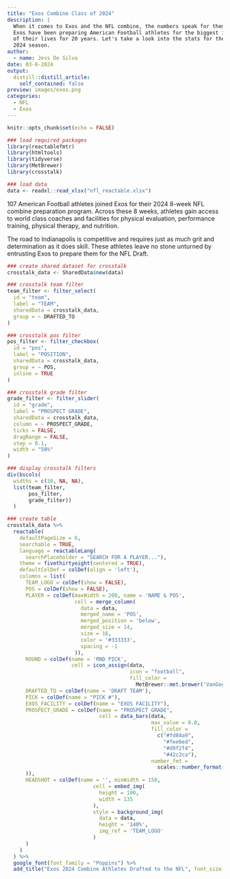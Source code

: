 ```yaml
---
title: "Exos Combine Class of 2024"
description: |
  When it comes to Exos and the NFL combine, the numbers speak for themself.
  Exos have been preparing American Football athletes for the biggest interview
  of their lives for 20 years. Let's take a look into the stats for the
  2024 season. 
author:
  - name: Jess De Silva 
date: 03-8-2024
output:
  distill::distill_article:
    self_contained: false
preview: images/exos.png
categories:
  - NFL
  - Exos
---
```


```r
knitr::opts_chunk$set(echo = FALSE)

### load required packages
library(reactablefmtr)
library(htmltools)
library(tidyverse)
library(MetBrewer)
library(crosstalk)
```


```r

### load data
data <- readxl::read_xlsx("nfl_reactable.xlsx")

```

107 American Football athletes joined Exos for their 2024 8-week NFL combine 
preparation program. Across these 8 weeks, athletes gain access to world class 
coaches and facilities for physical evaluation, performance training, physical 
therapy, and nutrition. 

The road to Indianapolis is competitive and requires just as much grit and 
determination as it does skill. These athletes leave no stone unturned by 
entrusting Exos to prepare them for the NFL Draft. 

```r

### create shared dataset for crosstalk
crosstalk_data <- SharedData$new(data)

### crosstalk team filter
team_filter <- filter_select(
  id = "team",
  label = "TEAM",
  sharedData = crosstalk_data,
  group = ~ DRAFTED_TO
)

### crosstalk pos filter
pos_filter <- filter_checkbox(
  id = "pos",
  label = "POSITION",
  sharedData = crosstalk_data,
  group = ~ POS,
  inline = TRUE
)

### crosstalk grade filter
grade_filter <- filter_slider(
  id = "grade",
  label = "PROSPECT GRADE",
  sharedData = crosstalk_data,
  column = ~ PROSPECT_GRADE,
  ticks = FALSE,
  dragRange = FALSE,
  step = 0.1,
  width = "50%"
)

### display crosstalk filters
div(bscols(
  widths = c(10, NA, NA),
  list(team_filter,
       pos_filter,
       grade_filter))
  )

### create table
crosstalk_data %>%
  reactable(
    defaultPageSize = 6,
    searchable = TRUE,
    language = reactableLang(
      searchPlaceholder = "SEARCH FOR A PLAYER..."),
    theme = fivethirtyeight(centered = TRUE),
    defaultColDef = colDef(align = 'left'),
    columns = list(
      TEAM_LOGO = colDef(show = FALSE),
      POS = colDef(show = FALSE),
      PLAYER = colDef(maxWidth = 200, name = 'NAME & POS',
                      cell = merge_column(
                        data = data,
                        merged_name = 'POS',
                        merged_position = 'below',
                        merged_size = 14,
                        size = 16,
                        color = '#333333',
                        spacing = -1
                      )),
      ROUND = colDef(name = 'RND PICK', 
                     cell = icon_assign(data,
                                        icon = "football",
                                        fill_color = 
                                          MetBrewer::met.brewer('VanGogh3'))),
      DRAFTED_TO = colDef(name = 'DRAFT TEAM'),
      PICK = colDef(name = "PICK #"),
      EXOS_FACILITY = colDef(name = "EXOS FACILITY"),
      PROSPECT_GRADE = colDef(name = "PROSPECT GRADE",
                              cell = data_bars(data,
                                               max_value = 8.0,
                                               fill_color = 
                                                 c("#fd84a9", 
                                                   "#fee6ed", 
                                                   "#d9f2f4", 
                                                   "#42c2ca"),
                                               number_fmt = 
                                                 scales::number_format(accuracy = 0.1)
      )),
      HEADSHOT = colDef(name = '', minWidth = 150, 
                            cell = embed_img(
                              height = 100, 
                              width = 135
                            ),
                            style = background_img(
                              data = data, 
                              height = '140%',
                              img_ref = 'TEAM_LOGO'
                            )
      )
    )
  ) %>%
  google_font(font_family = "Poppins") %>%
  add_title("Exos 2024 Combine Athletes Drafted to the NFL", font_size = 21)

```






